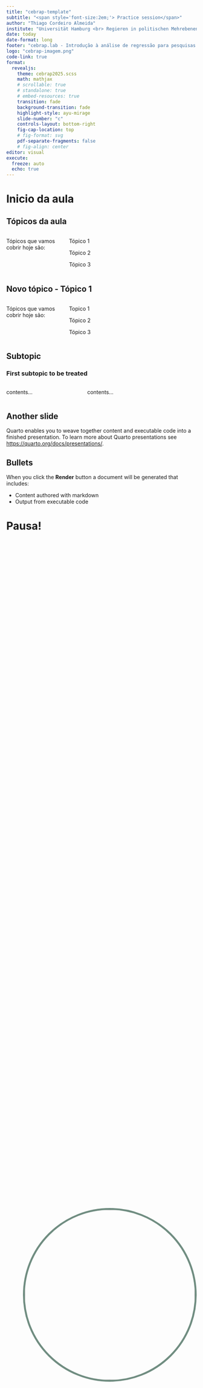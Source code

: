 ```yaml
---
title: "cebrap-template"
subtitle: "<span style='font-size:2em;'> Practice session</span>"
author: "Thiago Cordeiro Almeida"
institute: "Universität Hamburg <br> Regieren in politischen Mehrebenensystemen <br>Aufbaumodul 1"
date: today
date-format: long
footer: "cebrap.lab - Introdução à análise de regressão para pesquisas sociais"
logo: "cebrap-imagem.png"
code-link: true
format:
  revealjs:
    theme: cebrap2025.scss
    math: mathjax
    # scrollable: true
    # standalone: true
    # embed-resources: true
    transition: fade
    background-transition: fade
    highlight-style: ayu-mirage
    slide-number: "c"
    controls-layout: bottom-right
    fig-cap-location: top
    # fig-format: svg
    pdf-separate-fragments: false
    # fig-align: center
editor: visual
execute:
  freeze: auto
  echo: true
---
```


# Inicio da aula {.theme-first}

## Tópicos da aula {.theme-next}
::: columns

::: {.column width="30%"}
Tópicos que vamos cobrir hoje são:
:::

::: {.column width="70%"}
Tópico 1

Tópico 2

Tópico 3
:::

:::


## Novo tópico - Tópico 1 {.theme-next}

::: columns

::: {.column width="30%"}
Tópicos que vamos cobrir hoje são:
:::

::: {.column width="70%"}

::: {.fragment}
Topico 1
:::

::: {.fragment .fade-in-then-semi-out}
Tópico 2
:::

::: {.fragment .fade-in-then-semi-out}
Tópico 3
:::

:::
:::

## Subtopic {.theme-subtopic}

### First subtopic to be treated

:::: {.columns}

::: {.column width="40%"}
contents...
:::

::: {.column width="60%"}
contents...
:::

::::


## Another slide
Quarto enables you to weave together content and executable code into a finished presentation. To learn more about Quarto presentations see <https://quarto.org/docs/presentations/>.

## Bullets

When you click the **Render** button a document will be generated that includes:

-   Content authored with markdown
-   Output from executable code

# Pausa! {.theme-stop}

<div style="display: flex; justify-content: flex-end; align-items: center; height: 100vh;">
  <img src="stop/stop.gif" 
       style="border-radius: 50%; border:5px solid #708d81; width:450px; height:auto;" />
</div>



## Code

When you click the **Render** button a presentation will be generated that includes both content and the output of embedded code. You can embed code like this:

```r
1 + 1
```

# Cebrap - fim {.cebrap-fim}

Mudar as informações contidas em cada linha aqui.

Podemos colocar outras aqui
